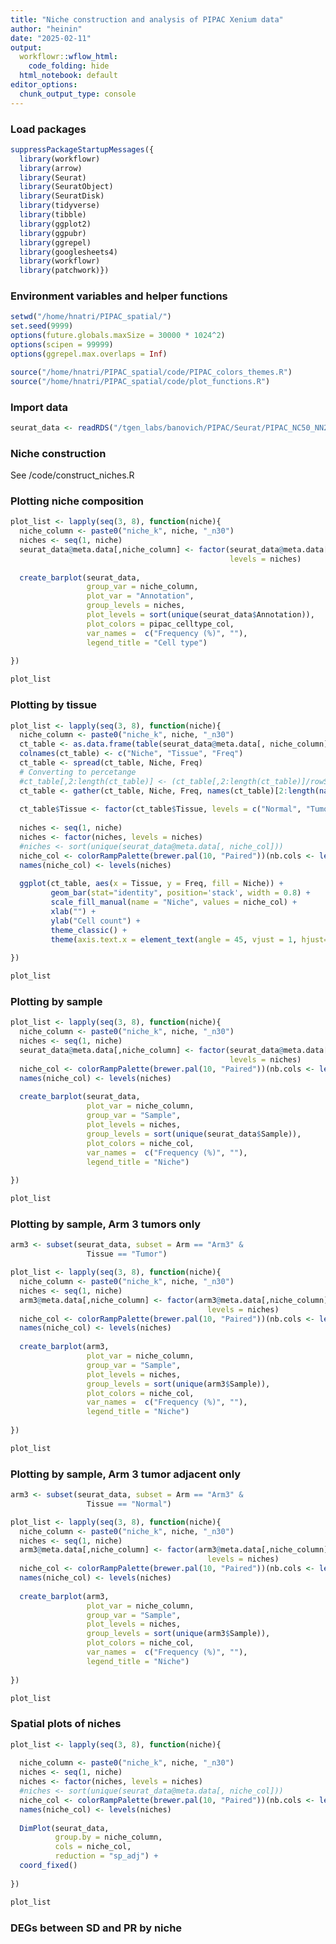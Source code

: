 ```yaml
---
title: "Niche construction and analysis of PIPAC Xenium data"
author: "heinin"
date: "2025-02-11"
output:
  workflowr::wflow_html:
    code_folding: hide
  html_notebook: default
editor_options:
  chunk_output_type: console
---
```


### Load packages

```r

suppressPackageStartupMessages({
  library(workflowr)
  library(arrow)
  library(Seurat)
  library(SeuratObject)
  library(SeuratDisk)
  library(tidyverse)
  library(tibble)
  library(ggplot2)
  library(ggpubr)
  library(ggrepel)
  library(googlesheets4)
  library(workflowr)
  library(patchwork)})

```

### Environment variables and helper functions

```r

setwd("/home/hnatri/PIPAC_spatial/")
set.seed(9999)
options(future.globals.maxSize = 30000 * 1024^2)
options(scipen = 99999)
options(ggrepel.max.overlaps = Inf)

source("/home/hnatri/PIPAC_spatial/code/PIPAC_colors_themes.R")
source("/home/hnatri/PIPAC_spatial/code/plot_functions.R")

```

### Import data

```r

seurat_data <- readRDS("/tgen_labs/banovich/PIPAC/Seurat/PIPAC_NC50_NN20_PC20_Seurat_annotated_metadata_niches.rds")

```

### Niche construction

See /code/construct_niches.R

### Plotting niche composition

```r

plot_list <- lapply(seq(3, 8), function(niche){
  niche_column <- paste0("niche_k", niche, "_n30")
  niches <- seq(1, niche)
  seurat_data@meta.data[,niche_column] <- factor(seurat_data@meta.data[,niche_column],
                                                 levels = niches)
  
  create_barplot(seurat_data,
                 group_var = niche_column,
                 plot_var = "Annotation",
                 group_levels = niches,
                 plot_levels = sort(unique(seurat_data$Annotation)),
                 plot_colors = pipac_celltype_col,
                 var_names =  c("Frequency (%)", ""),
                 legend_title = "Cell type")
  
})

plot_list

```

### Plotting by tissue

```r

plot_list <- lapply(seq(3, 8), function(niche){
  niche_column <- paste0("niche_k", niche, "_n30")
  ct_table <- as.data.frame(table(seurat_data@meta.data[, niche_column], seurat_data$Tissue))
  colnames(ct_table) <- c("Niche", "Tissue", "Freq")
  ct_table <- spread(ct_table, Niche, Freq)
  # Converting to percetange
  #ct_table[,2:length(ct_table)] <- (ct_table[,2:length(ct_table)]/rowSums(ct_table[,2:length(ct_table)]))*100
  ct_table <- gather(ct_table, Niche, Freq, names(ct_table)[2:length(names(ct_table))], factor_key=TRUE)
      
  ct_table$Tissue <- factor(ct_table$Tissue, levels = c("Normal", "Tumor"))
  
  niches <- seq(1, niche)
  niches <- factor(niches, levels = niches)
  #niches <- sort(unique(seurat_data@meta.data[, niche_col]))
  niche_col <- colorRampPalette(brewer.pal(10, "Paired"))(nb.cols <- length(niches))
  names(niche_col) <- levels(niches)
  
  ggplot(ct_table, aes(x = Tissue, y = Freq, fill = Niche)) +
         geom_bar(stat="identity", position='stack', width = 0.8) +
         scale_fill_manual(name = "Niche", values = niche_col) +
         xlab("") +
         ylab("Cell count") +
         theme_classic() +
         theme(axis.text.x = element_text(angle = 45, vjust = 1, hjust=1))
  
})

plot_list

```

### Plotting by sample

```r

plot_list <- lapply(seq(3, 8), function(niche){
  niche_column <- paste0("niche_k", niche, "_n30")
  niches <- seq(1, niche)
  seurat_data@meta.data[,niche_column] <- factor(seurat_data@meta.data[,niche_column],
                                                 levels = niches)
  niche_col <- colorRampPalette(brewer.pal(10, "Paired"))(nb.cols <- length(niches))
  names(niche_col) <- levels(niches)
  
  create_barplot(seurat_data,
                 plot_var = niche_column,
                 group_var = "Sample",
                 plot_levels = niches,
                 group_levels = sort(unique(seurat_data$Sample)),
                 plot_colors = niche_col,
                 var_names =  c("Frequency (%)", ""),
                 legend_title = "Niche")
  
})

plot_list

```

### Plotting by sample, Arm 3 tumors only

```r

arm3 <- subset(seurat_data, subset = Arm == "Arm3" &
                 Tissue == "Tumor")

plot_list <- lapply(seq(3, 8), function(niche){
  niche_column <- paste0("niche_k", niche, "_n30")
  niches <- seq(1, niche)
  arm3@meta.data[,niche_column] <- factor(arm3@meta.data[,niche_column],
                                            levels = niches)
  niche_col <- colorRampPalette(brewer.pal(10, "Paired"))(nb.cols <- length(niches))
  names(niche_col) <- levels(niches)
  
  create_barplot(arm3,
                 plot_var = niche_column,
                 group_var = "Sample",
                 plot_levels = niches,
                 group_levels = sort(unique(arm3$Sample)),
                 plot_colors = niche_col,
                 var_names =  c("Frequency (%)", ""),
                 legend_title = "Niche")
  
})

plot_list

```

### Plotting by sample, Arm 3 tumor adjacent only

```r

arm3 <- subset(seurat_data, subset = Arm == "Arm3" &
                 Tissue == "Normal")

plot_list <- lapply(seq(3, 8), function(niche){
  niche_column <- paste0("niche_k", niche, "_n30")
  niches <- seq(1, niche)
  arm3@meta.data[,niche_column] <- factor(arm3@meta.data[,niche_column],
                                            levels = niches)
  niche_col <- colorRampPalette(brewer.pal(10, "Paired"))(nb.cols <- length(niches))
  names(niche_col) <- levels(niches)
  
  create_barplot(arm3,
                 plot_var = niche_column,
                 group_var = "Sample",
                 plot_levels = niches,
                 group_levels = sort(unique(arm3$Sample)),
                 plot_colors = niche_col,
                 var_names =  c("Frequency (%)", ""),
                 legend_title = "Niche")
  
})

plot_list

```

### Spatial plots of niches

```r

plot_list <- lapply(seq(3, 8), function(niche){
  
  niche_column <- paste0("niche_k", niche, "_n30")
  niches <- seq(1, niche)
  niches <- factor(niches, levels = niches)
  #niches <- sort(unique(seurat_data@meta.data[, niche_col]))
  niche_col <- colorRampPalette(brewer.pal(10, "Paired"))(nb.cols <- length(niches))
  names(niche_col) <- levels(niches)
  
  DimPlot(seurat_data,
          group.by = niche_column,
          cols = niche_col,
          reduction = "sp_adj") +
  coord_fixed()
  
})

plot_list

```

### DEGs between SD and PR by niche

```r

```